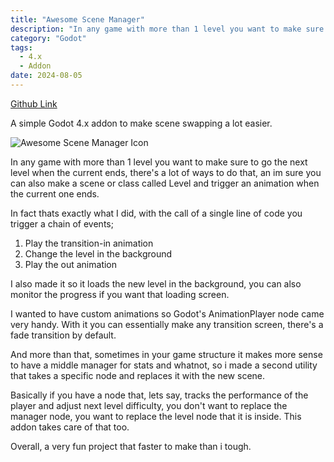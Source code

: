 ```yaml
---
title: "Awesome Scene Manager"
description: "In any game with more than 1 level you want to make sure to go the next level when the current ends, there's a lot of ways to do that"
category: "Godot"
tags:
  - 4.x
  - Addon
date: 2024-08-05
---
```


[Github Link](https://github.com/DaviD4Chirino/Awesome-Scene-Manager)

A simple Godot 4.x addon to make scene swapping a lot easier.

![Awesome Scene Manager Icon](https://raw.githubusercontent.com/DaviD4Chirino/Awesome-Scene-Manager/main/plugin_icon.png)

In any game with more than 1 level you want to make sure to go the next level when the current ends, there's a lot of ways to do that, an im sure you can also make a scene or class called Level and trigger an animation when the current one ends.

In fact thats exactly what I did, with the call of a single line of code you trigger a chain of events;

1. Play the transition-in animation
2. Change the level in the background
3. Play the out animation

I also made it so it loads the new level in the background, you can also monitor the progress if you want that loading screen.

I wanted to have custom animations so Godot's AnimationPlayer node came very handy. With it you can essentially make any transition screen, there's a fade transition by default.

And more than that, sometimes in your game structure it makes more sense to have a middle manager for stats and whatnot, so i made a second utility that takes a specific node and replaces it with the new scene.

Basically if you have a node that, lets say, tracks the performance of the player and adjust next level difficulty, you don't want to replace the manager node, you want to replace the level node that it is inside. This addon takes care of that too.

Overall, a very fun project that faster to make than i tough.
